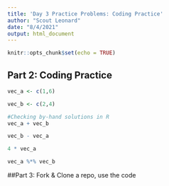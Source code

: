 ```yaml
---
title: 'Day 3 Practice Problems: Coding Practice'
author: "Scout Leonard"
date: "8/4/2021"
output: html_document
---
```


```r
knitr::opts_chunk$set(echo = TRUE)
```


## Part 2: Coding Practice
```r
vec_a <- c(1,6)

vec_b <- c(2,4)

#Checking by-hand solutions in R
vec_a + vec_b

vec_b - vec_a

4 * vec_a

vec_a %*% vec_b
```

##Part 3: Fork & Clone a repo, use the code